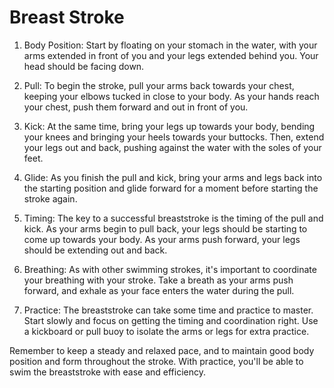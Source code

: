 # Breast Stroke
1.  Body Position: Start by floating on your stomach in the water, with your arms extended in front of you and your legs extended behind you. Your head should be facing down.
    
2.  Pull: To begin the stroke, pull your arms back towards your chest, keeping your elbows tucked in close to your body. As your hands reach your chest, push them forward and out in front of you.
    
3.  Kick: At the same time, bring your legs up towards your body, bending your knees and bringing your heels towards your buttocks. Then, extend your legs out and back, pushing against the water with the soles of your feet.
    
4.  Glide: As you finish the pull and kick, bring your arms and legs back into the starting position and glide forward for a moment before starting the stroke again.
    
5.  Timing: The key to a successful breaststroke is the timing of the pull and kick. As your arms begin to pull back, your legs should be starting to come up towards your body. As your arms push forward, your legs should be extending out and back.
    
6.  Breathing: As with other swimming strokes, it's important to coordinate your breathing with your stroke. Take a breath as your arms push forward, and exhale as your face enters the water during the pull.
    
7.  Practice: The breaststroke can take some time and practice to master. Start slowly and focus on getting the timing and coordination right. Use a kickboard or pull buoy to isolate the arms or legs for extra practice.
    

Remember to keep a steady and relaxed pace, and to maintain good body position and form throughout the stroke. With practice, you'll be able to swim the breaststroke with ease and efficiency.